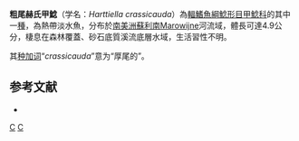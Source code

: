 {{Speciesbox
| status = NE
| status_system = IUCN3.1
| taxon = Harttiella crassicauda
| authority = [[Boeseman|Boeseman]], 1953
| synonyms = *''Harttia crassicauda'' <small>Boeseman, 1953</small>
}}

'''粗尾赫氏甲鯰'''（学名：''Harttiella crassicauda''）為[[輻鰭魚綱|輻鰭魚綱]][[鯰形目|鯰形目]][[甲鯰科|甲鯰科]]的其中一[[種|種]]，為熱帶淡水魚，分布於[[南美洲|南美洲]][[蘇利南|蘇利南]]Marowijne河流域，體長可達4.9公分，棲息在森林覆蓋、砂石底質溪流底層水域，生活習性不明。

其[[种加词|种加词]]“''crassicauda''”意为“厚尾的”。

==参考文献==
*{{FishBase_species|genus=Harttiella|species=crassicauda|year=2014|month=11}}

{{Taxonbar|from=Q2842164}}

[[Category:赫氏甲鯰屬|C]]
[[Category:1953年描述的鱼类|C]]